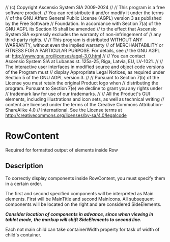 // (c) Copyright Ascensio System SIA 2009-2024
// 
// This program is a free software product.
// You can redistribute it and/or modify it under the terms
// of the GNU Affero General Public License (AGPL) version 3 as published by the Free Software
// Foundation. In accordance with Section 7(a) of the GNU AGPL its Section 15 shall be amended
// to the effect that Ascensio System SIA expressly excludes the warranty of non-infringement of
// any third-party rights.
// 
// This program is distributed WITHOUT ANY WARRANTY, without even the implied warranty
// of MERCHANTABILITY or FITNESS FOR A PARTICULAR  PURPOSE. For details, see
// the GNU AGPL at: http://www.gnu.org/licenses/agpl-3.0.html
// 
// You can contact Ascensio System SIA at Lubanas st. 125a-25, Riga, Latvia, EU, LV-1021.
// 
// The  interactive user interfaces in modified source and object code versions of the Program must
// display Appropriate Legal Notices, as required under Section 5 of the GNU AGPL version 3.
// 
// Pursuant to Section 7(b) of the License you must retain the original Product logo when
// distributing the program. Pursuant to Section 7(e) we decline to grant you any rights under
// trademark law for use of our trademarks.
// 
// All the Product's GUI elements, including illustrations and icon sets, as well as technical writing
// content are licensed under the terms of the Creative Commons Attribution-ShareAlike 4.0
// International. See the License terms at http://creativecommons.org/licenses/by-sa/4.0/legalcode



<Meta title="Components/RowContent" component={RowContent} />

# RowContent

Required for formatted output of elements inside Row

<Canvas>
  <Story story={stories.basic} name="Default" />
</Canvas>

<ArgsTable story="Default" />

## Description

To correctly display components inside RowContent, you must specify them in a certain order.

The first and second specified components will be interpreted as Main elements.
First will be MainTitle and second MainIcons.
All subsequent components will be located on the right and are considered SideElements.

**_Consider location of components in advance, since when viewing in tablet mode, the markup will shift SideElements to second line._**

Each not main child can take containerWidth property for task of width of child's container.
